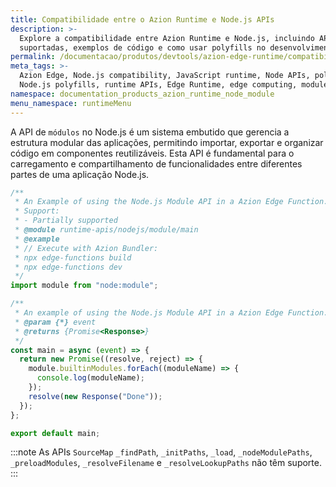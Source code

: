 ```yaml
---
title: Compatibilidade entre o Azion Runtime e Node.js APIs
description: >-
  Explore a compatibilidade entre Azion Runtime e Node.js, incluindo APIs
  suportadas, exemplos de código e como usar polyfills no desenvolvimento Edge.
permalink: /documentacao/produtos/devtools/azion-edge-runtime/compatibilidade/node/module/
meta_tags: >-
  Azion Edge, Node.js compatibility, JavaScript runtime, Node APIs, polyfills,
  Node.js polyfills, runtime APIs, Edge Runtime, edge computing, module
namespace: documentation_products_azion_runtime_node_module
menu_namespace: runtimeMenu
---
```


A API de `módulos` no Node.js é um sistema embutido que gerencia a estrutura modular das aplicações, permitindo importar, exportar e organizar código em componentes reutilizáveis. Esta API é fundamental para o carregamento e compartilhamento de funcionalidades entre diferentes partes de uma aplicação Node.js.

```javascript
/**
 * An Example of using the Node.js Module API in a Azion Edge Function.
 * Support:
 * - Partially supported
 * @module runtime-apis/nodejs/module/main
 * @example
 * // Execute with Azion Bundler:
 * npx edge-functions build
 * npx edge-functions dev
 */
import module from "node:module";

/**
 * An example of using the Node.js Module API in a Azion Edge Function.
 * @param {*} event
 * @returns {Promise<Response>}
 */
const main = async (event) => {
  return new Promise((resolve, reject) => {
    module.builtinModules.forEach((moduleName) => {
      console.log(moduleName);
    });
    resolve(new Response("Done"));
  });
};

export default main;
```

:::note
As APIs `SourceMap` `_findPath`, `_initPaths`, `_load`, `_nodeModulePaths`, `_preloadModules`, `_resolveFilename` e `_resolveLookupPaths` não têm suporte.
:::